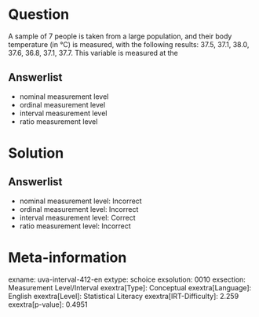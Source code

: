 Question
========

A sample of 7 people is taken from a large population, and their body temperature (in °C) 
is measured, with the following results: 37.5, 37.1, 38.0, 37.6, 36.8, 37.1, 37.7. 
This variable is measured at the

Answerlist
----------

* nominal measurement level
* ordinal measurement level
* interval measurement level
* ratio measurement level

Solution
========

Answerlist
----------

* nominal measurement level: Incorrect
* ordinal measurement level: Incorrect
* interval measurement level: Correct
* ratio measurement level: Incorrect 

Meta-information
================
exname: uva-interval-412-en
extype: schoice
exsolution: 0010
exsection: Measurement Level/Interval
exextra[Type]: Conceptual
exextra[Language]: English
exextra[Level]: Statistical Literacy
exextra[IRT-Difficulty]: 2.259
exextra[p-value]: 0.4951
